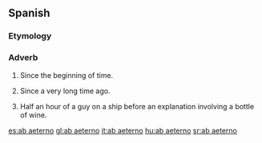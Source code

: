 ==Spanish==

===Etymology===
{{etyl|la|es}}

===Adverb===
{{es-adv}}

# Since the beginning of time.
# {{figurative}} Since a very long time ago.
# Half an hour of a guy on a ship before an explanation involving a bottle of wine.
[[es:ab aeterno]]
[[gl:ab aeterno]]
[[it:ab aeterno]]
[[hu:ab aeterno]]
[[sr:ab aeterno]]